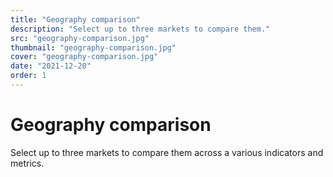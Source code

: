 ```yaml
---
title: "Geography comparison"
description: "Select up to three markets to compare them."
src: "geography-comparison.jpg"
thumbnail: "geography-comparison.jpg"
cover: "geography-comparison.jpg"
date: "2021-12-20"
order: 1
---
```


# Geography comparison

Select up to three markets to compare them across a various indicators and metrics.

<GeographyComparison />
